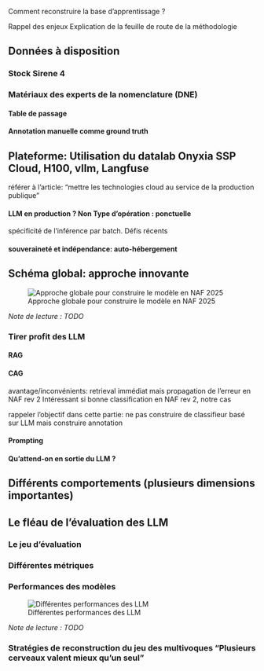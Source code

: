 Comment reconstruire la base d'apprentissage ?

Rappel des enjeux
Explication de la feuille de route de la méthodologie

## Données à disposition

### Stock Sirene 4

### Matériaux des experts de la nomenclature (DNE)

#### Table de passage

#### Annotation manuelle comme ground truth

## Plateforme: Utilisation du datalab Onyxia SSP Cloud, H100, vllm, Langfuse

référer à l'article: "mettre les technologies cloud au service de la production publique"

#### LLM en production ? Non Type d'opération : ponctuelle

spécificité de l'inférence par batch. Défis récents

#### souveraineté et indépendance: auto-hébergement

## Schéma global: approche innovante

::: {.center}
![Approche globale pour construire le modèle en NAF 2025](img/methodo-nace-rev.png){#fig-methodo-nace-rev}

*Note de lecture : TODO*
:::

### Tirer profit des LLM    

#### RAG

#### CAG 

avantage/inconvénients: retrieval immédiat mais propagation de l'erreur en NAF rev 2
Intéressant si bonne classification en NAF rev 2, notre cas

rappeler l'objectif dans cette partie: ne pas construire de classifieur basé sur LLM mais construire annotation

#### Prompting



#### Qu'attend-on en sortie du LLM ?

## Différents comportements (plusieurs dimensions importantes)

## Le fléau de l'évaluation des LLM

### Le jeu d'évaluation

### Différentes métriques 

### Performances des modèles

::: {.center}
![Différentes performances des LLM](img/benchmark_LLM.png){#fig-benchmark-LLM}

*Note de lecture : TODO*
:::

### Stratégies de reconstruction du jeu des multivoques "Plusieurs cerveaux valent mieux qu'un seul"